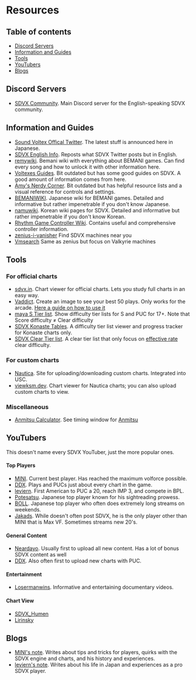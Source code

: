 # Resources

## Table of contents

- [Discord Servers](#discord-servers)
- [Information and Guides](#information-and-guides)
- [Tools](#tools)
- [YouTubers](#youtubers)
- [Blogs](#blogs)

## Discord Servers

- [SDVX Community](https://discord.gg/sdvx). Main Discord server for the English-speaking SDVX community.

## Information and Guides

- [Sound Voltex Offical Twitter](https://x.com/SOUNDVOLTEX573). The latest stuff is announced here in Japanese.
- [SDVX English Info](https://x.com/sdvx_english). Reposts what SDVX Twitter posts but in English.
- [remywiki](https://remywiki.com/Main_Page). Bemani wiki with everything about BEMANI games. Can find every song and how to unlock it with other information here.
- [Voltexes Guides](https://voltexes.com/). Bit outdated but has some good guides on SDVX. A good amount of information comes from here.
- [Amy's Nerdy Corner](https://mobiuslau.github.io/sdvx/). Bit outdated but has helpful resource lists and a visual reference for controls and settings.
- [BEMANIWIKI](https://bemaniwiki.com/). Japanese wiki for BEMANI games. Detailed and informative but rather impenetrable if you don't know Japanese.
- [namuwiki](https://namu.wiki/w/%EC%82%AC%EC%9A%B4%EB%93%9C%20%EB%B3%BC%ED%85%8D%EC%8A%A4). Korean wiki pages for SDVX. Detailed and informative but rather impenetrable if you don't know Korean.
- [Rhythm Game Controller Wiki](https://rhythm-cons.wiki/). Contains useful and comprehensive controller information.
- [zenius-i-vanisher](https://zenius-i-vanisher.com/v5.2/arcades.php) Find SDVX machines near you
- [Vmsearch](https://www.vmsearch.net/) Same as zenius but focus on Valkyrie machines


## Tools

### For official charts

- [sdvx.in](https://sdvx.in/). Chart viewer for official charts. Lets you study full charts in an easy way.
- [Vaddict](https://vaddict.b35.jp/). Create an image to see your best 50 plays. Only works for the arcade. [Here a guide on how to use it](https://voltexes.com/how-to-use-vaddict/)
- [maya S Tier list](https://sdvx.maya2silence.com/table). Show difficulty tier lists for S and PUC for 17+. Note that Score difficulty ≠ Clear difficulty
- [SDVX Konaste Tables](https://konastetables.com/). A difficulty tier list viewer and progress tracker for Konaste charts only.
- [SDVX Clear Tier list](https://docs.google.com/spreadsheets/d/1cFltguBvPplBem-x1STHnG3k4TZzFfyNEZ-RwsQszoo/). A clear tier list that only focus on [effective rate](/compendium/gauge-options#effective-rate) clear difficulty.

### For custom charts

- [Nautica](https://ksm.dev/). Site for uploading/downloading custom charts. Integrated into USC.
- [viewksm.dev](https://viewksm.dev/). Chart viewer for Nautica charts; you can also upload custom charts to view.

### Miscellaneous
- [Anmitsu Calculator](https://kattrxvjxxde.github.io/an32_checker/). See timing window for [Anmitsu](/guides/pattern-simplification#anmitsu)

## YouTubers

This doesn't name every SDVX YouTuber, just the more popular ones.

#### Top Players

- [MINI](https://www.youtube.com/@minisdvx7740). Current best player. Has reached the maximum volforce possible.
- [DDX](https://www.youtube.com/@DDX). Plays and PUCs just about every chart in the game.
- [leviern](https://www.youtube.com/channel/UCJTia5N5iJPEfaEUTcnErxw). First American to PUC a 20, reach IMP 3, and compete in BPL.
- [Potesatsu](https://www.youtube.com/@potesatsu1018). Japanese top player known for his sightreading prowess.
- [BOLL](https://www.youtube.com/@BollC14). Japanese top player who often does extremely long streams on weekends.
- [Jakads](https://www.youtube.com/@Jakads_realkk). While doesn't often post SDVX, he is the only player other than MINI that is Max VF. Sometimes streams new 20's.

#### General Content
- [Neardayo](https://www.youtube.com/@Neardayo2). Usually first to upload all new content. Has a lot of bonus SDVX content as well
- [DDX](https://www.youtube.com/@DDX). Also often first to upload new charts with PUC. 

#### Entertainment
- [Losermanwins](https://www.youtube.com/@losermanwins4338). Informative and entertaining documentary videos.

#### Chart View
- [SDVX_Humen](https://www.youtube.com/@sdvx_humen)
- [Lirinsky](https://www.youtube.com/@lirinsky)

## Blogs

- [MINI's note](https://note.com/mini208). Writes about tips and tricks for players, quirks with the SDVX engine and charts, and his history and experiences.
- [leviern's note](https://note.com/leviern). Writes about his life in Japan and experiences as a pro SDVX player.